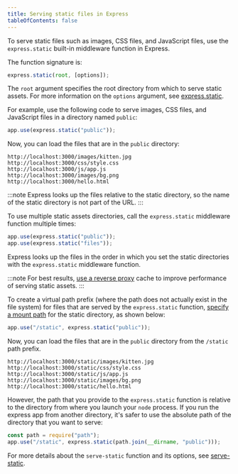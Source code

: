 ```yaml
---
title: Serving static files in Express
tableOfContents: false
---
```


To serve static files such as images, CSS files, and JavaScript files, use the `express.static` built-in middleware function in Express.

The function signature is:

```js
express.static(root, [options]);
```

The `root` argument specifies the root directory from which to serve static assets.
For more information on the `options` argument, see [express.static](/4x/api#expressstaticroot-options).

For example, use the following code to serve images, CSS files, and JavaScript files in a directory named `public`:

```js
app.use(express.static("public"));
```

Now, you can load the files that are in the `public` directory:

```plain-text
http://localhost:3000/images/kitten.jpg
http://localhost:3000/css/style.css
http://localhost:3000/js/app.js
http://localhost:3000/images/bg.png
http://localhost:3000/hello.html
```

:::note
  Express looks up the files relative to the static directory, so the name of
  the static directory is not part of the URL.
:::

To use multiple static assets directories, call the `express.static` middleware function multiple times:

```js
app.use(express.static("public"));
app.use(express.static("files"));
```

Express looks up the files in the order in which you set the static directories with the `express.static` middleware function.

:::note
  For best results, [use a reverse
  proxy](/advanced/best-practice-performance#use-a-reverse-proxy) cache to
  improve performance of serving static assets.
:::

To create a virtual path prefix (where the path does not actually exist in the file system) for files that are served by the `express.static` function, [specify a mount path](/4x/api#appusepath-callback--callback) for the static directory, as shown below:

```js
app.use("/static", express.static("public"));
```

Now, you can load the files that are in the `public` directory from the `/static` path prefix.

```plain-text
http://localhost:3000/static/images/kitten.jpg
http://localhost:3000/static/css/style.css
http://localhost:3000/static/js/app.js
http://localhost:3000/static/images/bg.png
http://localhost:3000/static/hello.html
```

However, the path that you provide to the `express.static` function is relative to the directory from where you launch your `node` process. If you run the express app from another directory, it's safer to use the absolute path of the directory that you want to serve:

```js
const path = require("path");
app.use("/static", express.static(path.join(__dirname, "public")));
```

For more details about the `serve-static` function and its options, see [serve-static](https://github.com/expressjs/serve-static/blob/master/README.md).
